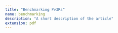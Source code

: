 ```yaml
---
title: "Benchmarking Pv3Rs"
name: benchmarking
description: "A short description of the article"
extension: pdf
---
```





